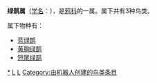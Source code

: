 {{Automatic Taxobox
| taxon = Cissa
| authority = {{link-en|海因里希·博伊厄|Heinrich Boie|Boie}}, 1826
| subdivision_ranks = [[物种|种]]
| subdivision = 见正文
}}

'''绿鹊属'''（[[学名|学名]]：{{lang|la|''Cissa''}}），是[[鸦科|鸦科]]的一属。属下共有3种鸟类。

属下物种有：
* [[蓝绿鹊|蓝绿鹊]] {{lang|la|''Cissa chinensis''}}
* [[黄胸绿鹊|黄胸绿鹊]] {{lang|la|''Cissa hypoleuca''}}
* [[短尾绿鹊|短尾绿鹊]] {{lang|la|''Cissa thalassina''}}

{{Taxonbar}}
[[Category:绿鹊属|*]]
[[Category:鸦科|L]]
[[Category:_1826年描述的分类群|L]]
[[Category:由机器人创建的鸟类条目|Category:由机器人创建的鸟类条目]]